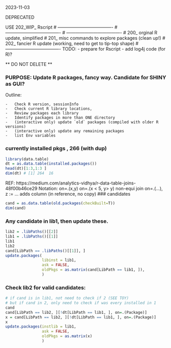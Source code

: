 2023-11-03

DEPRECATED

USE 202_WIP_  Rscript
# -------------------------------------
# -------------------------------------
# -------------------------------------
# 200_   orginal R update, simplified
# 201_   misc commands to explore packages (clean up!)
# 202_   fancier R update (working, need to get to tip-top shape)
# -------------------------------------
TODO:
-               prepare for Rscript
-               add log4j code (for R)? 

** DO NOT DELETE **

### PURPOSE:   Update R  packages, fancy way.   Candidate for SHINY as GUI? 

<!-- {{{ -->
Outline:  

    -   Check R version, sessionInfo
    -   Check current R library locations, 
    -   Review packages each library
    -   Identify packages in more than ONE directory
    -   (interactive only) update `old` packages (compiled with older R versions)
    -   (interactive only) update any remaining packages
    -   list Env variables
    
<!-- }}} -->

### currently installed pkgs , 266 (with dup)
 ```r
library(data.table)
dt = as.data.table(installed.packages())
head(dt)[1:3,1:3 ]
dim(dt) # [1] 264  16
```




REF: https://medium.com/analytics-vidhya/r-data-table-joins-48f00b46ce29
Notation:
  on=.(x,y)
  on=.(x < 5, y> y)  non-equi join
  on=.(...), z := ...   adds column (in reference, no copy)
### candidates
```r
cand = as.data.table(old.packages(checkBuilt=T))
dim(cand)
```

### Any candidate in lib1, then update these.
```r
lib2 = .libPaths()[[2]]
lib1 = .libPaths()[[1]]
lib1
lib2
cand[LibPath == .libPaths()[[1]], ]
update.packages(
                libinst = lib1,
                ask = FALSE,
                oldPkgs = as.matrix(cand[LibPath == lib1, ]),
                )

```

### Check lib2 for valid candidates:
```r
# if cand is in lib1, not need to check if 2 (SEE TOY)
# but if cand in 2, only need to check if was every installed in 1
cand
cand[LibPath == lib2, ][!dt[LibPath == lib1, ], on=.(Package)]
x = cand[LibPath == lib2, ][!dt[LibPath == lib1, ], on=.(Package)]
x
update.packages(instlib = lib1,
                ask = FALSE,
                oldPkgs = as.matrix(x)
                )
```

